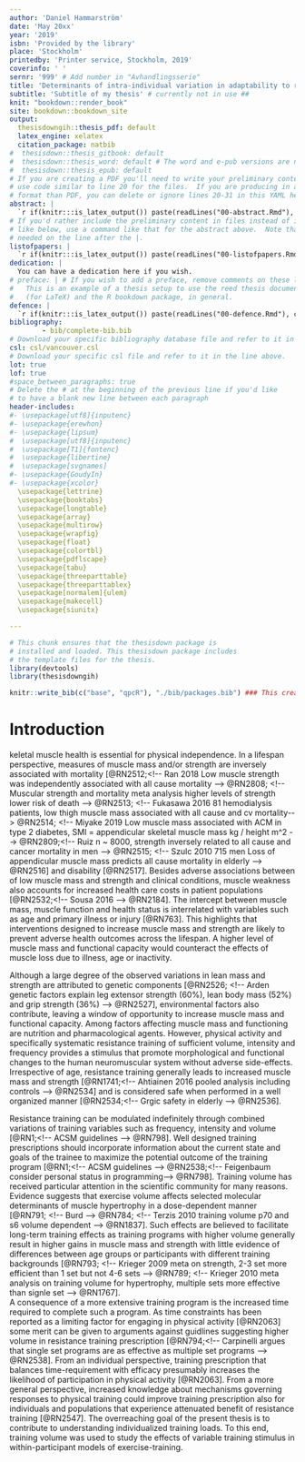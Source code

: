 ```yaml
---
author: 'Daniel Hammarström'
date: 'May 20xx'
year: '2019'
isbn: 'Provided by the library'
place: 'Stockholm'
printedby: 'Printer service, Stockholm, 2019'
coverinfo: ' '
sernr: '999' # Add number in "Avhandlingsserie" 
title: 'Determinants of intra-individual variation in adaptability to resistance training of different volumes with special reference to skeletal muscle phenotypes'
subtitle: 'Subtitle of my thesis' # currently not in use ##
knit: "bookdown::render_book"
site: bookdown::bookdown_site
output: 
  thesisdowngih::thesis_pdf: default
  latex_engine: xelatex
  citation_package: natbib
#  thesisdown::thesis_gitbook: default
#  thesisdown::thesis_word: default # The word and e-pub versions are not tested.
#  thesisdown::thesis_epub: default
# If you are creating a PDF you'll need to write your preliminary content here or
# use code similar to line 20 for the files.  If you are producing in a different
# format than PDF, you can delete or ignore lines 20-31 in this YAML header.
abstract: |
  `r if(knitr:::is_latex_output()) paste(readLines("00-abstract.Rmd"), collapse = '\n  ')`
# If you'd rather include the preliminary content in files instead of inline
# like below, use a command like that for the abstract above.  Note that a tab is 
# needed on the line after the |.
listofpapers: |
  `r if(knitr:::is_latex_output()) paste(readLines("00-listofpapers.Rmd"), collapse = '\n  ')`
dedication: |
  You can have a dedication here if you wish. 
# preface: | # If you wish to add a preface, remove comments on these lines
#   This is an example of a thesis setup to use the reed thesis document class
#   (for LaTeX) and the R bookdown package, in general.
defence: |
  `r if(knitr:::is_latex_output()) paste(readLines("00-defence.Rmd"), collapse = '\n  ')`
bibliography: 
        - bib/complete-bib.bib
# Download your specific bibliography database file and refer to it in the line above.
csl: csl/vancouver.csl
# Download your specific csl file and refer to it in the line above.
lot: true
lof: true
#space_between_paragraphs: true
# Delete the # at the beginning of the previous line if you'd like
# to have a blank new line between each paragraph
header-includes:
#- \usepackage[utf8]{inputenc}
#- \usepackage{erewhon}
#- \usepackage{lipsum}
#  \usepackage[utf8]{inputenc}
#  \usepackage[T1]{fontenc}
#  \usepackage{libertine}
#  \usepackage[svgnames]
#- \usepackage{GoudyIn}
#- \usepackage{xcolor}
  \usepackage{lettrine}
  \usepackage{booktabs}
  \usepackage{longtable}
  \usepackage{array}
  \usepackage{multirow}
  \usepackage{wrapfig}
  \usepackage{float}
  \usepackage{colortbl}
  \usepackage{pdflscape}
  \usepackage{tabu}
  \usepackage{threeparttable}
  \usepackage{threeparttablex}
  \usepackage[normalem]{ulem}
  \usepackage{makecell}
  \usepackage{siunitx}

---
```



<!--
Above is the YAML (YAML Ain't Markup Language) header that includes a lot of metadata used to produce the document.  Be careful with spacing in this header!

If you'd prefer to not include a Dedication, for example, simply delete lines 27 and 28 above or add a # before them to comment them out.  If you have other LaTeX packages you would like to include, delete the # before header-includes and list the packages after hyphens on new lines.

If you'd like to include a comment that won't be produced in your resulting file enclose it in a block like this.
-->


```r
# This chunk ensures that the thesisdown package is
# installed and loaded. This thesisdown package includes
# the template files for the thesis.
library(devtools)
library(thesisdowngih)
```


```r
knitr::write_bib(c("base", "qpcR"), "./bib/packages.bib") ### This creates a bibfile for R packages
```

\setcounter{DefaultLines}{3}


# Introduction
\lettrine{S}keletal muscle health is essential for physical independence. In a lifespan perspective, measures of muscle mass and/or strength are inversely associated with mortality
[@RN2512;<!-- Ran 2018 Low muscle strength was independently associated with all cause mortality -->
@RN2808; <!-- Muscular strength and mortality meta analysis higher levels of strength lower risk of death -->
@RN2513; <!-- Fukasawa 2016 81 hemodialysis patients, low thigh muscle mass associated with all cause and cv mortality-->
@RN2514; <!-- Miyake 2019 Low muscle mass associated with ACM in type 2 diabetes, SMI = appendicular skeletal muscle mass kg / height m^2 -->
@RN2809;<!-- Ruiz n ~ 8000, strength inversely related to all cause and cancer  mortality in men -->
@RN2515; <!-- Szulc 2010 715 men Loss of appendicular muscle mass predicts all cause mortality in elderly -->
@RN2516]<!-- Abramowitz 2018 Higher ASMI was independently associated with lower mortality -->
and disability
[@RN2517].<!-- Janssen 2002 Low muscle mass associated with disabilities -->
Besides adverse associations between of low muscle mass and strength and clinical conditions, muscle weakness also accounts for increased health care costs in patient populations
[@RN2532;<!-- Sousa 2016 --> 
@RN2184].<!-- Pinedo-Villanuev Excess health care costs associated with muscle weakness was estimated to 1.3 billion punds in UK in population above 70 yrs   -->
The intercept between muscle mass, muscle function and health status is interrelated with variables such as age and primary illness or injury
[@RN763].<!-- Wolfe 2006 amino acid availability in acute illness and injury, link between metabolic functioning of mm.-->
This highlights that interventions designed to increase muscle mass and strength are likely to prevent adverse health outcomes across the lifespan. A higher level of muscle mass and functional capacity would counteract the effects of muscle loss due to illness, age or inactivity.

Although a large degree of the observed variations in lean mass and strength are attributed to genetic components 
[@RN2526; <!-- Arden genetic factors explain leg extensor strength (60%), lean body mass (52%) and grip strength (36%) -->
@RN2527],<!-- Roth review, > 50% genetic component in muscle mass -->
environmental factors also contribute, leaving a window of opportunity to increase muscle mass and functional capacity. Among factors affecting muscle mass and functioning are nutrition and pharmacological agents. However, physical activity and specifically systematic resistance training of sufficient volume, intensity and frequency provides a stimulus that promote morphological and functional changes to the human neuromuscular system without adverse side-effects. Irrespective of age, resistance training generally leads to increased muscle mass and strength
[@RN1741;<!-- Ahtiainen 2016 pooled analysis including controls   -->
@RN2534]<!-- Grgic 2020 > 75 of age increase strength and muscle mass relative to control and training is safe -->
and is considered safe when performed in a well organized manner
[@RN2534;<!-- Grgic safety in elderly -->
@RN2536].<!-- Faigenbaum 2010 resistance training in young safety -->

Resistance training can be modulated indefinitely through combined variations of training variables such as frequency, intensity and volume 
[@RN1;<!-- ACSM guidelines -->
@RN798].<!-- Bird 2005 acute programming variables -->
Well designed training prescriptions should incorporate information about the current state and goals of the trainee to maximize the potential outcome of the training program
[@RN1;<!-- ACSM guidelines -->
@RN2538;<!-- Feigenbaum consider personal status in programming-->
@RN798].<!-- Bird 2005 acute programming variables -->
Training volume has received particular attention in the scientific community for many reasons. Evidence suggests that exercise volume affects selected molecular determinants of muscle hypertrophy in a dose-dependent manner
[@RN791; <!-- Burd  -->
@RN784; <!-- Terzis 2010 training volume p70 and s6 volume dependent -->
@RN1837].<!-- Ahtiainen 2015 10 X 10 > 5 X 10 in p70, S6 phospho --> 
Such effects are believed to facilitate long-term training effects as training programs with higher volume generally result in higher gains in muscle mass and strength with little evidence of differences between age groups or participants with different training backgrounds
[@RN793; <!-- Krieger 2009 meta on strength, 2-3 set more efficient than 1 set but not 4-6 sets -->
@RN789; <!-- Krieger 2010 meta analysis on training volume for hypertrophy, multiple sets more effective than signle set -->
@RN1767]. <!-- Shoenfeld 2016 weekly number of sets related to gains in muscle mass  -->  
A consequence of a more extensive training program is the increased time required to complete such a program. As time constraints has been reported as a limiting factor for engaging in physical activity
[@RN2063]<!-- Time constraints limits participation in physical activity -->
some merit can be given to arguments against guidlines suggesting higher volume in resistance training prescription 
[@RN794;<!-- Carpinelli argues that single set programs are as effective as multiple set programs -->
@RN2538].<!-- Feigenbaum, argues that more volume does not outweigh the time cost -->
From an individual perspective, training prescription that balances time-requirement with efficacy presumably increases the likelihood of participation in physical activity [@RN2063]<!-- Choi time-constrains and expectations of outcomes are related to participation -->.
From a more general perspective, increased knowledge about mechanisms governing responses to physical training could improve training prescription also for individuals and populations that experience attenuated benefit of resistance training
[@RN2547]. <!-- Pickering 2019, non-responders might not exists, changing training prescription could increase efficacy -->
<!-- Add "Individualized prescrioption is needed -->
The overreaching goal of the present thesis is to contribute to understanding individualized training loads. To this end, training volume was used to study the effects of variable training<!-- Change this? --> stimulus in within-participant models of exercise-training.   





